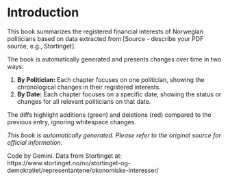 # Introduction

This book summarizes the registered financial interests of Norwegian politicians based on data extracted from [Source - describe your PDF source, e.g., Stortinget].

The book is automatically generated and presents changes over time in two ways:
  
1.  **By Politician:** Each chapter focuses on one politician, showing the chronological changes in their registered interests.
2.  **By Date:** Each chapter focuses on a specific date, showing the status or changes for all relevant politicians on that date.

The diffs highlight additions (green) and deletions (red) compared to the previous entry, ignoring whitespace changes.

*This book is automatically generated. Please refer to the original source for official information.*
  
Code by Gemini. Data from Stortinget at: https://www.stortinget.no/no/stortinget-og-demokratiet/representantene/okonomiske-interesser/
